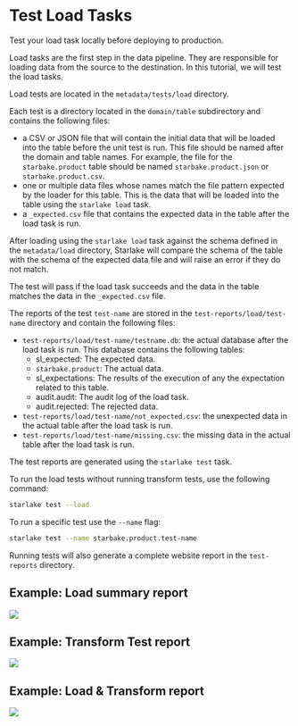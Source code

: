 # Test Load Tasks

Test your load task locally before deploying to production.

Load tasks are the first step in the data pipeline.
They are responsible for loading data from the source to the destination.
In this tutorial, we will test the load tasks.

Load tests are located in the `metadata/tests/load` directory.

Each test is a directory located in the `domain/table` subdirectory and contains the following files:
- a CSV or JSON file that will contain the initial data that will be loaded into the table before the unit test is run.
This file should be named after the domain and table names. For example, the file for the `starbake.product` table should be named `starbake.product.json` or `starbake.product.csv`.
- one or multiple data files whose names match the file pattern expected by the loader for this table. This is the data that will be loaded into the table using the `starlake load` task.
- a `_expected.csv` file that contains the expected data in the table after the load task is run.

After loading using the `starlake load` task against the schema defined in the `metadata/load` directory,
Starlake will compare the schema of the table with the schema of the expected data file and will raise an error if they do not match.

The test will pass if the load task succeeds and the data in the table matches the data in the `_expected.csv` file.

The reports of the test `test-name` are stored in the `test-reports/load/test-name` directory and contain the following files:
- `test-reports/load/test-name/testname.db`: the actual database after the load task is run. This database contains the following tables:
    - sl_expected: The expected data.
    - `starbake.product`: The actual data.
    - sl_expectations: The results of the execution of any the expectation related to this table.
    - audit.audit: The audit log of the load task.
    - audit.rejected: The rejected data.
- `test-reports/load/test-name/not_expected.csv`: the unexpected data in the actual table after the load task is run.
- `test-reports/load/test-name/missing.csv`: the missing data in the actual table after the load task is run.

The test reports are generated using the `starlake test` task.

To run the load tests without running transform tests, use the following command:
```bash
starlake test --load
```

To run a specific test use the `--name` flag:
```bash
starlake test --name starbake.product.test-name
```


Running tests will also generate a complete website report in the `test-reports` directory.


## Example: Load  summary report

![](/img/tests/load-summary.png)

## Example: Transform Test report

![](/img/tests/transform.png)

## Example: Load & Transform report

![](/img/tests/report.png)





